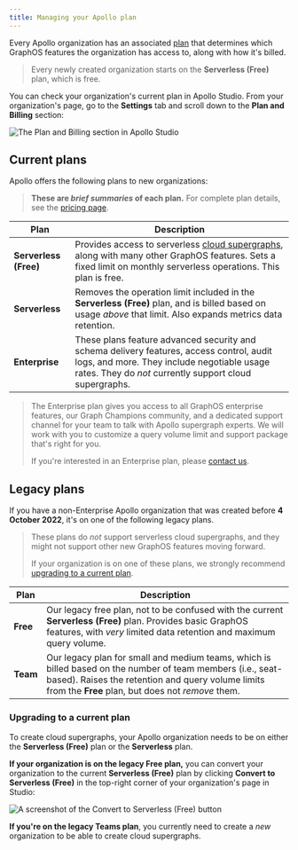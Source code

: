 ```yaml
---
title: Managing your Apollo plan
---
```


Every Apollo organization has an associated [plan](https://apollographql.com/pricing) that determines which GraphOS features the organization has access to, along with how it's billed.

> Every newly created organization starts on the **Serverless (Free)** plan, which is free.

You can check your organization's current plan in Apollo Studio. From your organization's page, go to the **Settings** tab and scroll down to the **Plan and Billing** section:

<img class="screenshot" alt="The Plan and Billing section in Apollo Studio" src="../img/plan-and-billing.jpg" />

## Current plans

Apollo offers the following plans to new organizations:

> **These are _brief summaries_ of each plan.** For complete plan details, see the [pricing page](https://apollographql.com/pricing).

| Plan | Description |
|------|-------------|
| **Serverless (Free)** | Provides access to serverless [cloud supergraphs](../graphs/overview/#cloud-supergraphs), along with many other GraphOS features. Sets a fixed limit on monthly serverless operations. This plan is free. |
| **Serverless** | Removes the operation limit included in the **Serverless (Free)** plan, and is billed based on usage _above_ that limit. Also expands metrics data retention. |
| **Enterprise** | These plans feature advanced security and schema delivery features, access control, audit logs, and more. They include negotiable usage rates. They do _not_ currently support cloud supergraphs. |

> The Enterprise plan gives you access to all GraphOS enterprise features, our Graph Champions community, and a dedicated support channel for your team to talk with Apollo supergraph experts. We will work with you to customize a query volume limit and support package that's right for you.
>
> If you're interested in an Enterprise plan, please [contact us](https://www.apollographql.com/contact-sales/).

## Legacy plans

If you have a non-Enterprise Apollo organization that was created before **4 October 2022**, it's on one of the following legacy plans.

> These plans do _not_ support serverless cloud supergraphs, and they might not support other new GraphOS features moving forward.
>
> If your organization is on one of these plans, we strongly recommend [upgrading to a current plan](#upgrading-to-a-current-plan).

| Plan | Description |
|------|-------------|
| **Free** | Our legacy free plan, not to be confused with the current **Serverless (Free)** plan. Provides basic GraphOS features, with _very_ limited data retention and maximum query volume. |
| **Team** | Our legacy plan for small and medium teams, which is billed based on the number of team members (i.e., seat-based). Raises the retention and query volume limits from the **Free** plan, but does not _remove_ them. |

### Upgrading to a current plan

To create cloud supergraphs, your Apollo organization needs to be on either the **Serverless (Free)** plan or the **Serverless** plan.

**If your organization is on the legacy Free plan,** you can convert your organization to the current **Serverless (Free)** plan by clicking **Convert to Serverless (Free)** in the top-right corner of your organization's page in Studio:

<img class="screenshot" alt="A screenshot of the Convert to Serverless (Free) button" src="../img/convert-to-serverless.jpg" />

**If you're on the legacy Teams plan**, you currently need to create a _new_ organization to be able to create cloud supergraphs.
